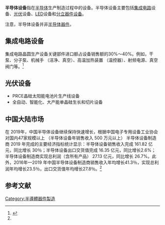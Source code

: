 '''半导体设备'''指在[[半导体|半导体]]生产制造过程中的设备。半导体设备主要包括[[集成电路|集成电路]]设备、[[光伏|光伏]]设备、[[LED|LED]]设备和[[分立器件设备|分立器件设备]]。

注意，半导体设备并非[[半导体器件|半导体器件]]。

== 集成电路设备 ==
集成电路晶圆生产设备关键部件进口额占设备销售额的30%～40%。例如，干泵、分子泵、机械手 （洁净、真空）、高温加热装置 （温控器）、射频电源、真空阀门等。<ref name="CHINA ELECTRONICS NEWS20200619">{{cite news |author1=沈丛 |title=扩产提速 中国半导体设备发展前景可期 |url=http://epaper.cena.com.cn/content/1/2020-06/19/07/2020061907_pdf.pdf |work=中国电子报 |issue=总第4358期 |publisher=中国电子报社 |date=2020年6月19日 |accessdate=2020年6月19日 |archive-date=2020年6月22日 |archive-url=https://web.archive.org/web/20200622040812/http://epaper.cena.com.cn/content/1/2020-06/19/07/2020061907_pdf.pdf |dead-url=no }}</ref>

== 光伏设备 ==
* PRCE晶硅太阳能电池片生产线设备
* 全自动、智能化、大产能单晶硅生长和切片设备

== 中国大陆市场 ==
在 2019年，中国半导体设备继续保持快速增长，根据中国电子专用设备工业协会对国内47家规模以上 （半导体设备年销售收入 500 万元以上） 半导体设备制造商 2019 年完成的主要经济指标统计显示：半导体设备销售收入完成 161.82 亿元，同比增长 30％；半导体设备出口交货值完成 16.35 亿元，同比增长2.6%；半导体设备制造商实现总利润（含所有产品） 27.13 亿元，同比增长 26.7%。此外，2016年—2019 年中国半导体设备制造商销售收入年均增长41.3％，实现总利润年均增长23.5％，出口交货值年均增长27.8％。<ref name="CHINA ELECTRONICS NEWS20200619"/>

== 参考文献 ==

[[Category:半導體器件製造|Category:半導體器件製造]]